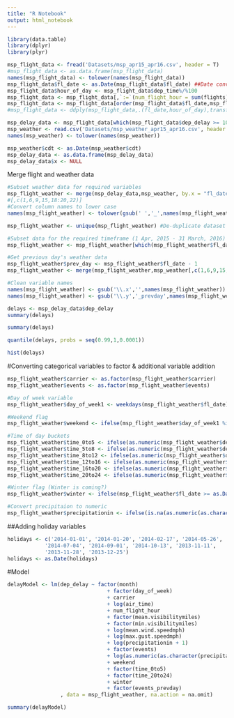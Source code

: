 ```yaml
---
title: "R Notebook"
output: html_notebook
---
```


```r
library(data.table)
library(dplyr)
library(plyr)

msp_flight_data <- fread('Datasets/msp_apr15_apr16.csv', header = T)
#msp_flight_data <- as.data.frame(msp_flight_data)
names(msp_flight_data) <- tolower(names(msp_flight_data))
msp_flight_data$fl_date <- as.Date(msp_flight_data$fl_date) ##Date conversion
msp_flight_data$hour_of_day <- msp_flight_data$dep_time%/%100
msp_flight_data <- msp_flight_data[,`:=`(num_flight_hour = sum(flights)),by=c('fl_date','hour_of_day')]
msp_flight_data <- msp_flight_data[order(msp_flight_data$fl_date,msp_flight_data$hour_of_day),]
#msp_flight_data <- ddply(msp_flight_data,.(fl_date,hour_of_day),transform,num_flights_hour = sum(flights))

msp_delay_data <- msp_flight_data[which(msp_flight_data$dep_delay >= 10 & msp_flight_data$origin == "MSP"),]
msp_weather <- read.csv('Datasets/msp_weather_apr15_apr16.csv', header = T)
names(msp_weather) <- tolower(names(msp_weather))

msp_weather$cdt <- as.Date(msp_weather$cdt)
msp_delay_data <- as.data.frame(msp_delay_data)
msp_delay_data$x <- NULL

```


Merge flight and weather data
```r
#Subset weather data for required variables
msp_flight_weather <- merge(msp_delay_data,msp_weather, by.x = "fl_date",by.y = "cdt")
#[,c(1,6,9,15,18:20,22)]
#Convert column names to lower case
names(msp_flight_weather) <- tolower(gsub(' ','_',names(msp_flight_weather)))

msp_flight_weather <- unique(msp_flight_weather) #De-duplicate dataset

#Subset data for the required timeframe (1 Apr, 2015 - 31 March, 2016)
msp_flight_weather <- msp_flight_weather[which(msp_flight_weather$fl_date <= as.Date('2016-03-31')),]

#Get previous day's weather data
msp_flight_weather$prev_day <- msp_flight_weather$fl_date - 1
msp_flight_weather <- merge(msp_flight_weather,msp_weather[,c(1,6,9,15,18:20,22)],by.x = "prev_day",by.y = "cdt", all.x = T)

#Clean variable names
names(msp_flight_weather) <- gsub('\\.x','',names(msp_flight_weather))
names(msp_flight_weather) <- gsub('\\.y','_prevday',names(msp_flight_weather))
```




```r
delays <- msp_delay_data$dep_delay
summary(delays)

```

```r
summary(delays)
```

```r
quantile(delays, probs = seq(0.99,1,0.0001))
```

```r
hist(delays)
```

#Converting categorical variables to factor & additional variable addition
```r
msp_flight_weather$carrier <- as.factor(msp_flight_weather$carrier)
msp_flight_weather$events <- as.factor(msp_flight_weather$events)

#Day of week variable
msp_flight_weather$day_of_week1 <- weekdays(msp_flight_weather$fl_date)

#Weekend flag
msp_flight_weather$weekend <- ifelse(msp_flight_weather$day_of_week1 %in% c("Friday","Saturday","Sunday"),1,0)

#Time of day buckets
msp_flight_weather$time_0to5 <- ifelse(as.numeric(msp_flight_weather$dep_time) >= 0 & as.numeric(msp_flight_weather$dep_time) < 500,1,0)
msp_flight_weather$time_5to8 <- ifelse(as.numeric(msp_flight_weather$dep_time) >= 500 & as.numeric(msp_flight_weather$dep_time) < 800,1,0)
msp_flight_weather$time_8to12 <- ifelse(as.numeric(msp_flight_weather$dep_time) >= 800 & as.numeric(msp_flight_weather$dep_time) < 1159,1,0)
msp_flight_weather$time_12to16 <- ifelse(as.numeric(msp_flight_weather$dep_time) >= 1200 & as.numeric(msp_flight_weather$dep_time) < 1559,1,0)
msp_flight_weather$time_16to20 <- ifelse(as.numeric(msp_flight_weather$dep_time) >= 1600 & as.numeric(msp_flight_weather$dep_time) < 1959,1,0)
msp_flight_weather$time_20to24 <- ifelse(as.numeric(msp_flight_weather$dep_time) >= 2000 & as.numeric(msp_flight_weather$dep_time) < 2359,1,0)

#Winter flag (Winter is coming?)
msp_flight_weather$winter <- ifelse(msp_flight_weather$fl_date >= as.Date('2015-11-01'),1,0)

#Convert precipitaion to numeric
msp_flight_weather$precipitationin <- ifelse(is.na(as.numeric(as.character(msp_flight_weather$precipitationin))),0,as.numeric(as.character(msp_flight_weather$precipitationin)))
```

##Adding holiday variables
```r
holidays <- c('2014-01-01', '2014-01-20', '2014-02-17', '2014-05-26',
            '2014-07-04', '2014-09-01', '2014-10-13', '2013-11-11',
            '2013-11-28', '2013-12-25')
holidays <- as.Date(holidays)
```


#Model

```r
delayModel <- lm(dep_delay ~ factor(month)
                                + factor(day_of_week)
                                + carrier
                                + log(air_time)
                                + num_flight_hour
                                + factor(mean.visibilitymiles)
                                + factor(min.visibilitymiles)
                                + log(mean.wind.speedmph)
                                + log(max.gust.speedmph)
                                + log(precipitationin + 1)
                                + factor(events)
                                + log(as.numeric(as.character(precipitationin_prevday)) + 1)
                                + weekend
                                + factor(time_0to5)
                                + factor(time_20to24)
                                + winter
                                + factor(events_prevday)
                 , data = msp_flight_weather, na.action = na.omit)

summary(delayModel)
```



